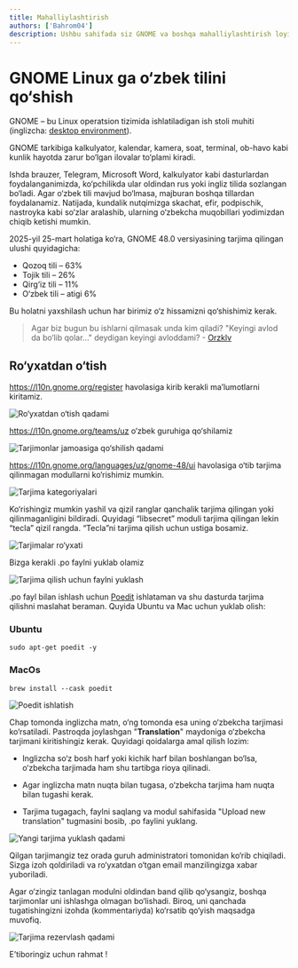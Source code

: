 ```yaml
---
title: Mahalliylashtirish
authors: ['Bahrom04']
description: Ushbu sahifada siz GNOME va boshqa mahalliylashtirish loyihalarida ishtirok etish haqida ma’lumot olsangiz bo‘ladi
---
```


# GNOME Linux ga o‘zbek tilini qo‘shish

GNOME – bu Linux operatsion tizimida ishlatiladigan ish stoli muhiti (inglizcha: [desktop environment](https://en.wikipedia.org/wiki/Desktop_environment)).

GNOME tarkibiga kalkulyator, kalendar, kamera, soat, terminal, ob-havo kabi kunlik hayotda zarur bo‘lgan ilovalar to‘plami kiradi.

Ishda brauzer, Telegram, Microsoft Word, kalkulyator kabi dasturlardan foydalanganimizda, ko‘pchilikda ular oldindan rus yoki ingliz tilida sozlangan bo‘ladi. Agar o‘zbek tili mavjud bo‘lmasa, majburan boshqa tillardan foydalanamiz. Natijada, kundalik nutqimizga skachat, efir, podpischik, nastroyka kabi so‘zlar aralashib, ularning o‘zbekcha muqobillari yodimizdan chiqib ketishi mumkin.

2025-yil 25-mart holatiga ko‘ra, GNOME 48.0 versiyasining tarjima qilingan ulushi quyidagicha:

- Qozoq tili – 63%
- Tojik tili – 26%
- Qirg‘iz tili – 11%
- O‘zbek tili – atigi 6%

Bu holatni yaxshilash uchun har birimiz o‘z hissamizni qo‘shishimiz kerak.

> Agar biz bugun bu ishlarni qilmasak unda kim qiladi? "Keyingi avlod da bo‘lib qolar..." deydigan keyingi avloddami? - [Orzklv](https://orzklv.uz/uz)

## Ro‘yxatdan o‘tish

https://l10n.gnome.org/register havolasiga kirib kerakli ma’lumotlarni kiritamiz.

![Ro‘yxatdan o‘tish qadami](./l10n/figure-1.png)

https://l10n.gnome.org/teams/uz o‘zbek guruhiga qo‘shilamiz

![Tarjimonlar jamoasiga qo‘shilish qadami](./l10n/figure-2.png)

https://l10n.gnome.org/languages/uz/gnome-48/ui havolasiga o‘tib tarjima qilinmagan modullarni ko‘rishimiz mumkin.

![Tarjima kategoriyalari](./l10n/figure-3.png)

Ko‘rishingiz mumkin yashil va qizil ranglar qanchalik tarjima qilingan yoki qilinmaganligini bildiradi. Quyidagi “libsecret” moduli tarjima qilingan lekin “tecla” qizil rangda. “Tecla”ni tarjima qilish uchun ustiga bosamiz.

![Tarjimalar ro‘yxati](./l10n/figure-4.png)

Bizga kerakli .po faylni yuklab olamiz

![Tarjima qilish uchun faylni yuklash](./l10n/figure-5.png)

.po fayl bilan ishlash uchun [Poedit](https://poedit.net/) ishlataman va shu dasturda tarjima qilishni maslahat beraman. Quyida Ubuntu va Mac uchun yuklab olish:

### Ubuntu

```
sudo apt-get poedit -y
```

### MacOs

```
brew install --cask poedit
```

![Poedit ishlatish](./l10n/figure-6.png)

Chap tomonda inglizcha matn, o‘ng tomonda esa uning o‘zbekcha tarjimasi ko‘rsatiladi. Pastroqda joylashgan "**Translation**" maydoniga o‘zbekcha tarjimani kiritishingiz kerak. Quyidagi qoidalarga amal qilish lozim:

- Inglizcha so‘z bosh harf yoki kichik harf bilan boshlangan bo‘lsa, o‘zbekcha tarjimada ham shu tartibga rioya qilinadi.

- Agar inglizcha matn nuqta bilan tugasa, o‘zbekcha tarjima ham nuqta bilan tugashi kerak.

- Tarjima tugagach, faylni saqlang va modul sahifasida "Upload new translation" tugmasini bosib, .po faylini yuklang.

![Yangi tarjima yuklash qadami](./l10n/figure-7.png)

Qilgan tarjimangiz tez orada guruh administratori tomonidan ko‘rib chiqiladi. Sizga izoh qoldiriladi va ro‘yxatdan o‘tgan email manzilingizga xabar yuboriladi.

Agar o‘zingiz tanlagan modulni oldindan band qilib qo‘ysangiz, boshqa tarjimonlar uni ishlashga olmagan bo‘lishadi. Biroq, uni qanchada tugatishingizni izohda (kommentariyda) ko‘rsatib qo‘yish maqsadga muvofiq.

![Tarjima rezervlash qadami](./l10n/figure-8.png)

E’tiboringiz uchun rahmat !
